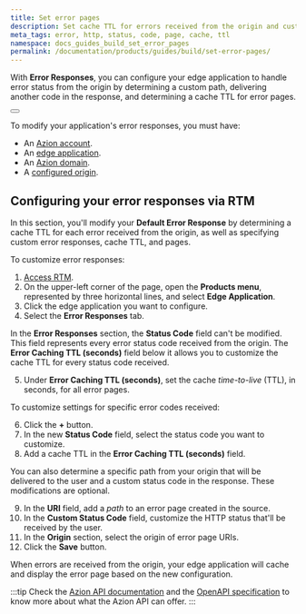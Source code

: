 ```yaml
---
title: Set error pages
description: Set cache TTL for errors received from the origin and customize the error pages for your end-user.
meta_tags: error, http, status, code, page, cache, ttl
namespace: docs_guides_build_set_error_pages
permalink: /documentation/products/guides/build/set-error-pages/
---
```


With **Error Responses**, you can configure your edge application to handle error status from the origin by determining a custom path, delivering another code in the response, and determining a cache TTL for error pages.

<Button href="link_err_resp" text="Go to Error Responses documentation"></Button>

To modify your application's error responses, you must have:

- An [Azion account](link_accounts).
- An [edge application](link_build_with_edge_app).
- An [Azion domain](link_config_domain).
- A [configured origin](link_work_orig).

## Configuring your error responses via RTM

In this section, you'll modify your **Default Error Response** by determining a cache TTL for each error received from the origin, as well as specifying custom error responses, cache TTL, and pages.

To customize error responses:

1. [Access RTM](link_rtm).
2. On the upper-left corner of the page, open the **Products menu**, represented by three horizontal lines, and select **Edge Application**.
3. Click the edge application you want to configure.
4. Select the **Error Responses** tab.

In the **Error Responses** section, the **Status Code** field can't be modified. This field represents every error status code received from the origin. The **Error Caching TTL (seconds)** field below it allows you to customize the cache TTL for every status code received.

5. Under **Error Caching TTL (seconds)**, set the cache *time-to-live* (TTL), in seconds, for all error pages.

To customize settings for specific error codes received:

6. Click the **+** button.
7. In the new **Status Code** field, select the status code you want to customize.
8. Add a cache TTL in the **Error Caching TTL (seconds)** field.

You can also determine a specific path from your origin that will be delivered to the user and a custom status code in the response. These modifications are optional. 

9. In the **URI** field, add a *path* to an error page created in the source.
10. In the **Custom Status Code** field, customize the HTTP status that'll be received by the user.
11. In the **Origin** section, select the origin of error page URIs.
12. Click the **Save** button.

When errors are received from the origin, your edge application will cache and display the error page based on the new configuration.

:::tip
Check the [Azion API documentation](link_azionapi) and the [OpenAPI specification](link_openapi) to know more about what the Azion API can offer.
:::
